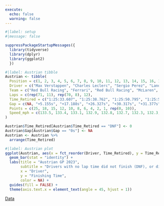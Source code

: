 ```yaml
---
execute:
  echo: false
  warning: false
---
```


```r
#|label: setup
#|message: false

suppressPackageStartupMessages({
  library(tidyverse)
  library(dplyr)
  library(ggplot2)
  })
```

```r
#|label: Austrian tibble
Austrian <- tibble(
  Position = c(1, 2, 3, 4, 5, 6, 7, 8, 9, 10, 11, 12, 13, 14, 15, 16, 17, 18, 19, 20),
  Driver = c("Max Verstappen", "Charles Leclerc", "Sergio Perez", "Lando Norris", "Fernando Alonso", "Carlos Sainz", "George Russell", "Lewis Hamilton", "Lance Stroll", "Pierre Gasly", "Alex Albon", "Zhou Guanyu", "Logan Sargeant", "Esteban Ocon", "Valtteri Bottas", "Oscar Piastri", "Nyck de Vries", "Kevin Magnussen", "Yuki Tsunoda", "Nico Hülkenberg"),
  Team = c("Red Bull Racing", "Ferrari", "Red Bull Racing", "McLaren", "Aston Martin", "Ferrari", "Mercedes", "Mercedes", "Aston Martin", "Alpine", "Williams", "Alfa Romeo", "Williams", "Alpine", "Alfa Romeo", "McLaren", "RB", "Haas", "RB", "Haas"),
  Laps = c(rep(71, 11), rep(70, 8), 12),
  Time_Retired = c("1:25:33.607", "1:25:38.762", "1:25:50.795", "1:25:59.934", "1:26:03.924", "1:26:04.984", "1:26:22.010", "1:26:22.803", "1:26:32.650", "1:26:41.274", "1:26:53.374", "1:25:58.240", "1:26:04.991", "1:26:15.747", "1:26:16.384", "1:26:20.176", "1:26:23.310", "1:26:30.260", "1:26:33.480", "DNF"),
  Gap = c(NA, "+5.155s", "+17.188s", "+26.327s", "+30.317s", "+31.377s", "+48.403s", "+49.196s", "+59.043", "+1:07.667", "+1:19.767", "+1 Lap", "+1 Lap", "+1 Lap", "+1 Lap", "+1 Lap", "+1 Lap", "+1 Lap", "+1 Lap", "DNF"),
  Points = c(25, 18, 15, 12, 10, 8, 6, 4, 2, 1, rep(0, 10)),
  Speed_mph = c(133.5, 133.4, 133.1, 132.9, 132.8, 132.7, 132.3, 132.3, 132.0, 131.8, 131.5, 131.0, 130.9, 130.6, 130.6, 130.5, 130.4, 130.2, 130.1, 117.4)
)

Austrian$Time_Retired[Austrian$Time_Retired == "DNF"] <- 0
Austrian$Gap[Austrian$Gap == "0s"] <- NA
Austrian <- Austrian %>%
  arrange(Time_Retired)
```

```r
#|label: Austrian plot
ggplot(Austrian, aes(x = fct_reorder(Driver, Time_Retired), y = Time_Retired, fill = Driver)) +
  geom_bar(stat = "identity") +
  labs(title = "Austrian GP 2023",
       subtitle = "Drivers with no lap time did not finish (DNF), or did not start (DNS)",
       x = "Driver",
       y = "Finishing Time",
       color = NA) +
  guides(fill = FALSE) +
  theme(axis.text.x = element_text(angle = 45, hjust = 1))
```
[Data](https://www.motorsport.com/f1/results/2023/austrian-gp-625308/)